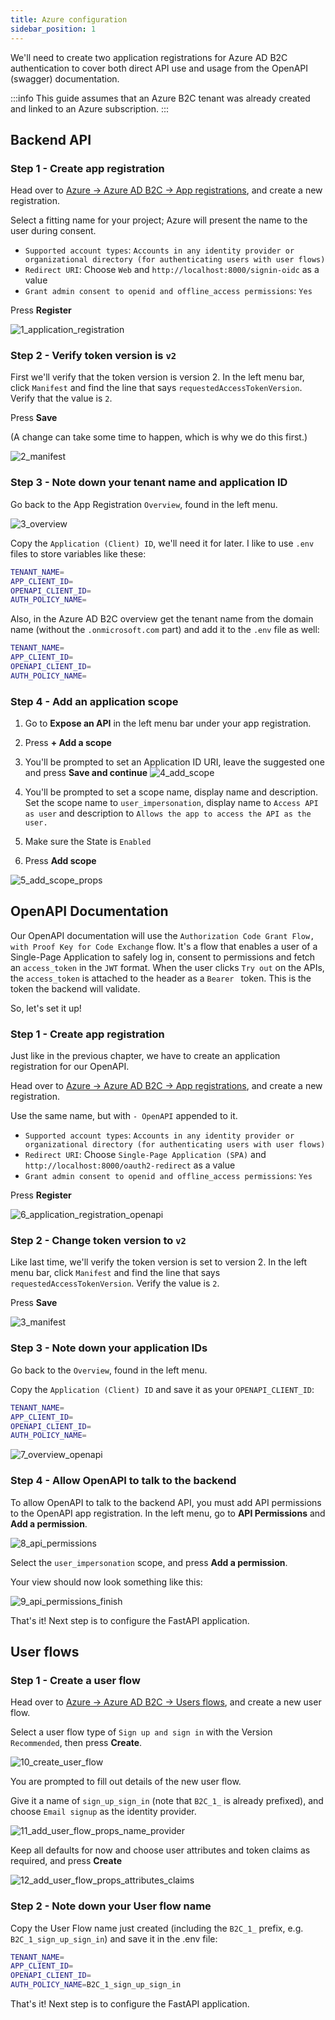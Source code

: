 ```yaml
---
title: Azure configuration
sidebar_position: 1
---
```


We'll need to create two application registrations for Azure AD B2C authentication to cover both direct API
use and usage from the OpenAPI (swagger) documentation.

:::info
This guide assumes that an Azure B2C tenant was already created and linked to an Azure subscription.
:::


## Backend API

### Step 1 - Create app registration
Head over to
[Azure -> Azure AD B2C -> App registrations](https://portal.azure.com/#view/Microsoft_AAD_B2CAdmin/TenantManagementMenuBlade/~/registeredApps),
and create a new registration.

Select a fitting name for your project; Azure will present the name to the user during consent.

* `Supported account types`: `Accounts in any identity provider or organizational directory (for authenticating users with user flows)`
* `Redirect URI`: Choose `Web` and `http://localhost:8000/signin-oidc` as a value
* `Grant admin consent to openid and offline_access permissions`: `Yes`

Press **Register**

![1_application_registration](../../static/img/b2c/1_application_registration.png)

### Step 2 - Verify token version is `v2`

First we'll verify that the token version is version 2. In the left menu bar, click `Manifest` and find the line
that says `requestedAccessTokenVersion`. Verify that the value is `2`.

Press **Save**

(A change can take some time to happen, which is why we do this first.)

![2_manifest](../../static/img/b2c/2_manifest.png)


### Step 3 - Note down your tenant name and application ID

Go back to the App Registration `Overview`, found in the left menu.

![3_overview](../../static/img/b2c/3_overview.png)

Copy the `Application (Client) ID`, we'll need it for later. I like to use `.env` files to
store variables like these:

```bash title=".env" {2}
TENANT_NAME=
APP_CLIENT_ID=
OPENAPI_CLIENT_ID=
AUTH_POLICY_NAME=
```

Also, in the Azure AD B2C overview get the tenant name from the domain name (without the `.onmicrosoft.com` part)
and add it to the `.env` file as well:

```bash title=".env" {1}
TENANT_NAME=
APP_CLIENT_ID=
OPENAPI_CLIENT_ID=
AUTH_POLICY_NAME=
```




### Step 4 - Add an application scope

1. Go to **Expose an API** in the left menu bar under your app registration.
2. Press **+ Add a scope**
3. You'll be prompted to set an Application ID URI, leave the suggested one and press **Save and continue**
![4_add_scope](../../static/img/b2c/4_add_scope.png)

4. You'll be prompted to set a scope name, display name and description. Set the scope name to `user_impersonation`,
display name to `Access API as user` and description to `Allows the app to access the API as the user.`
5. Make sure the State is `Enabled`
6. Press **Add scope**


![5_add_scope_props](../../static/img/b2c/5_add_scope_props.png)


## OpenAPI Documentation
Our OpenAPI documentation will use the `Authorization Code Grant Flow, with Proof Key for Code Exchange` flow.
It's a flow that enables a user of a Single-Page Application to safely log in, consent to permissions and fetch an `access_token`
in the `JWT` format. When the user clicks `Try out` on the APIs, the `access_token` is attached to the header as a `Bearer ` token.
This is the token the backend will validate.

So, let's set it up!

### Step 1 - Create app registration
Just like in the previous chapter, we have to create an application registration for our OpenAPI.

Head over to
[Azure -> Azure AD B2C -> App registrations](https://portal.azure.com/#view/Microsoft_AAD_B2CAdmin/TenantManagementMenuBlade/~/registeredApps),
and create a new registration.

Use the same name, but with `- OpenAPI` appended to it.

* `Supported account types`: `Accounts in any identity provider or organizational directory (for authenticating users with user flows)`
* `Redirect URI`: Choose `Single-Page Application (SPA)` and `http://localhost:8000/oauth2-redirect` as a value
* `Grant admin consent to openid and offline_access permissions`: `Yes`

Press **Register**

![6_application_registration_openapi](../../static/img/b2c/6_application_registration_openapi.png)


### Step 2 - Change token version to `v2`

Like last time, we'll verify the token version is set to version 2. In the left menu bar, click `Manifest` and find the line
that says `requestedAccessTokenVersion`. Verify the value is `2`.

Press **Save**

![3_manifest](../../static/img/b2c/2_manifest.png)


### Step 3 - Note down your application IDs
Go back to the `Overview`, found in the left menu.

Copy the `Application (Client) ID` and save it as your `OPENAPI_CLIENT_ID`:

```bash title=".env" {3}
TENANT_NAME=
APP_CLIENT_ID=
OPENAPI_CLIENT_ID=
AUTH_POLICY_NAME=
````

![7_overview_openapi](../../static/img/b2c/7_overview_openapi.png)


### Step 4 - Allow OpenAPI to talk to the backend

To allow OpenAPI to talk to the backend API, you must add API permissions to the OpenAPI app registration.
In the left menu, go to **API Permissions** and **Add a permission**.

![8_api_permissions](../../static/img/b2c/8_api_permissions.png)

Select the `user_impersonation` scope, and press **Add a permission**.

Your view should now look something like this:

![9_api_permissions_finish](../../static/img/b2c/9_api_permissions_finish.png)

That's it! Next step is to configure the FastAPI application.


## User flows

### Step 1 - Create a user flow

Head over to
[Azure -> Azure AD B2C -> Users flows](https://portal.azure.com/#view/Microsoft_AAD_B2CAdmin/TenantManagementMenuBlade/~/userJourneys),
and create a new user flow.

Select a user flow type of `Sign up and sign in` with the Version `Recommended`, then press **Create**.

![10_create_user_flow](../../static/img/b2c/10_add_user_flow.png)

You are prompted to fill out details of the new user flow.

Give it a name of `sign_up_sign_in` (note that `B2C_1_` is already prefixed), and choose `Email signup` as the identity provider.

![11_add_user_flow_props_name_provider](../../static/img/b2c/11_add_user_flow_props_name_provider.png)


Keep all defaults for now and choose user attributes and token claims as required, and press **Create**

![12_add_user_flow_props_attributes_claims](../../static/img/b2c/12_add_user_flow_props_attributes_claims.png)


### Step 2 - Note down your User flow name

Copy the User Flow name just created (including the `B2C_1_` prefix, e.g. `B2C_1_sign_up_sign_in`)
and save it in the .env file:

```bash title=".env" {4}
TENANT_NAME=
APP_CLIENT_ID=
OPENAPI_CLIENT_ID=
AUTH_POLICY_NAME=B2C_1_sign_up_sign_in
````

That's it! Next step is to configure the FastAPI application.
